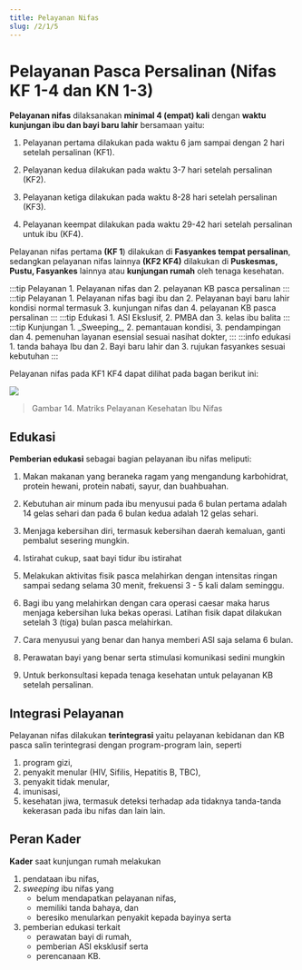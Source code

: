 ```yaml
---
title: Pelayanan Nifas
slug: /2/1/5
---
```



# Pelayanan Pasca Persalinan (Nifas KF 1-4 dan KN 1-3)
**Pelayanan nifas** dilaksanakan **minimal 4 (empat) kali** dengan **waktu kunjungan ibu dan bayi baru lahir** bersamaan yaitu:

1) Pelayanan pertama dilakukan pada waktu 6 jam sampai dengan 2 hari setelah persalinan (KF1).

2) Pelayanan kedua dilakukan pada waktu 3-7 hari setelah persalinan (KF2).

3) Pelayanan ketiga dilakukan pada waktu 8-28 hari setelah persalinan (KF3).

4) Pelayanan keempat dilakukan pada waktu 29-42 hari setelah persalinan untuk ibu (KF4).

Pelayanan nifas pertama **(KF 1**) dilakukan di **Fasyankes tempat persalinan**, sedangkan pelayanan nifas lainnya **(KF2 KF4)** dilakukan di **Puskesmas, Pustu, Fasyankes** lainnya atau **kunjungan rumah** oleh tenaga kesehatan.

<Tabs>
  <TabItem value='puskesmas' label="Puskesmas">
  :::tip Pelayanan
  1. Pelayanan nifas dan 
  2. pelayanan KB pasca persalinan
  :::
  </TabItem>
  <TabItem value='pustu' label="Pustu">
  :::tip Pelayanan
  1. Pelayanan nifas bagi ibu dan 
  2. Pelayanan bayi baru lahir kondisi normal termasuk 
  3. kunjungan nifas dan 
  4. pelayanan KB pasca persalinan
  :::
  </TabItem>
  <TabItem value='posyandu' label="Posyandu">
  :::tip Edukasi 
  1. ASI Ekslusif, 
  2. PMBA dan 
  3. kelas ibu balita
  :::
  </TabItem>
  <TabItem value='rumah' label="Kunjungan Rumah">
  :::tip Kunjungan
  1. _Sweeping_, 
  2. pemantauan kondisi, 
  3. pendampingan dan 
  4. pemenuhan layanan esensial sesuai nasihat dokter,
  :::
  :::info edukasi 
  1. tanda bahaya Ibu dan 
  2. Bayi baru lahir dan 
  3. rujukan fasyankes sesuai kebutuhan
  :::
  </TabItem>
</Tabs>



Pelayanan nifas pada KF1 KF4 dapat dilihat pada bagan berikut ini:

![](/ilm/image037.gif)

> Gambar 14. Matriks Pelayanan Kesehatan Ibu Nifas

## Edukasi
**Pemberian edukasi** sebagai bagian pelayanan ibu nifas meliputi:

1) Makan makanan yang beraneka ragam yang mengandung karbohidrat, protein hewani, protein nabati, sayur, dan buahbuahan.

2) Kebutuhan air minum pada ibu menyusui pada 6 bulan pertama adalah 14 gelas sehari dan pada 6 bulan kedua adalah 12 gelas sehari.

3) Menjaga kebersihan diri, termasuk kebersihan daerah kemaluan, ganti pembalut sesering mungkin.

4) Istirahat cukup, saat bayi tidur ibu istirahat

5) Melakukan aktivitas fisik pasca melahirkan dengan intensitas ringan sampai sedang selama 30 menit, frekuensi 3 - 5 kali dalam seminggu.

6) Bagi ibu yang melahirkan dengan cara operasi caesar maka harus menjaga kebersihan luka bekas operasi. Latihan fisik dapat dilakukan setelah 3 (tiga) bulan pasca melahirkan.

7) Cara menyusui yang benar dan hanya memberi ASI saja selama 6 bulan.

8) Perawatan bayi yang benar serta stimulasi komunikasi sedini mungkin

9) Untuk berkonsultasi kepada tenaga kesehatan untuk pelayanan KB setelah persalinan.

## Integrasi Pelayanan
Pelayanan nifas dilakukan **terintegrasi** yaitu pelayanan kebidanan dan KB pasca salin terintegrasi dengan program-program lain, seperti 
1. program gizi, 
2. penyakit menular (HIV, Sifilis, Hepatitis B, TBC), 
3. penyakit tidak menular, 
4. imunisasi, 
5. kesehatan jiwa, termasuk deteksi terhadap ada tidaknya tanda-tanda kekerasan pada ibu nifas dan lain lain.

## Peran Kader
**Kader** saat kunjungan rumah melakukan 
1. pendataan ibu nifas, 
2. *sweeping* ibu nifas yang 
   - belum mendapatkan pelayanan nifas, 
   - memiliki tanda bahaya, dan 
   - beresiko menularkan penyakit kepada bayinya serta 
3. pemberian edukasi terkait 
    - perawatan bayi di rumah, 
    - pemberian ASI eksklusif serta 
    - perencanaan KB.
